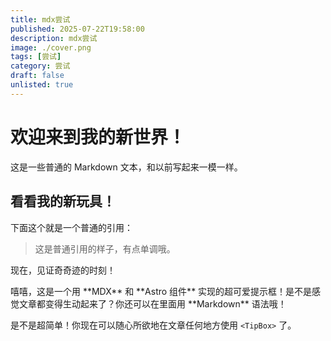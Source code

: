 ```yaml
---
title: mdx尝试
published: 2025-07-22T19:58:00
description: mdx尝试
image: ./cover.png
tags: [尝试]
category: 尝试
draft: false
unlisted: true
---
```

# 欢迎来到我的新世界！

这是一些普通的 Markdown 文本，和以前写起来一模一样。

## 看看我的新玩具！

下面这个就是一个普通的引用：
> 这是普通引用的样子，有点单调哦。

现在，见证奇奇迹的时刻！

<TipBox>
  嘻嘻，这是一个用 **MDX** 和 **Astro 组件** 实现的超可爱提示框！是不是感觉文章都变得生动起来了？你还可以在里面用 **Markdown** 语法哦！
</TipBox>

是不是超简单！你现在可以随心所欲地在文章任何地方使用 `<TipBox>` 了。